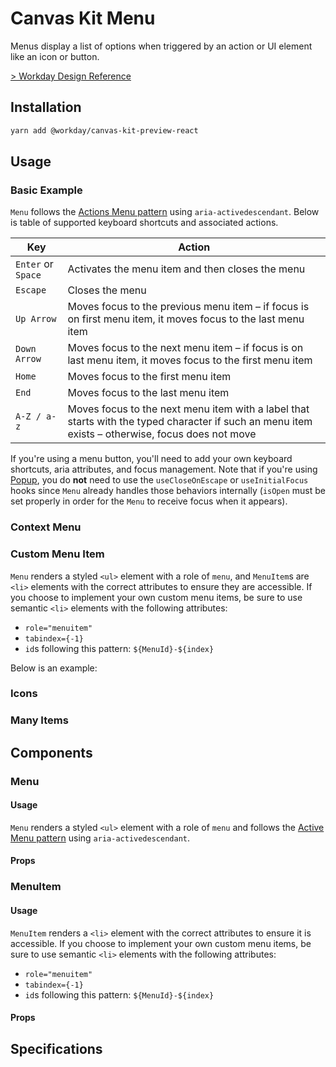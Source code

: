 

<Meta title="Preview/Menu/React" component={Menu} />

# Canvas Kit Menu

Menus display a list of options when triggered by an action or UI element like an icon or button.

[> Workday Design Reference](https://design.workday.com/components/popups/menus)

## Installation

```sh
yarn add @workday/canvas-kit-preview-react
```

## Usage

### Basic Example

<ExampleCodeBlock code={Basic} />

`Menu` follows the
[Actions Menu pattern](https://www.w3.org/TR/wai-aria-practices/examples/menu-button/menu-button-actions-active-descendant.html)
using `aria-activedescendant`. Below is table of supported keyboard shortcuts and associated
actions.

| Key                | Action                                                                                                                                           |
| ------------------ | ------------------------------------------------------------------------------------------------------------------------------------------------ |
| `Enter` or `Space` | Activates the menu item and then closes the menu                                                                                                 |
| `Escape`           | Closes the menu                                                                                                                                  |
| `Up Arrow`         | Moves focus to the previous menu item – if focus is on first menu item, it moves focus to the last menu item                                     |
| `Down Arrow`       | Moves focus to the next menu item – if focus is on last menu item, it moves focus to the first menu item                                         |
| `Home`             | Moves focus to the first menu item                                                                                                               |
| `End`              | Moves focus to the last menu item                                                                                                                |
| `A-Z / a-z`        | Moves focus to the next menu item with a label that starts with the typed character if such an menu item exists – otherwise, focus does not move |

If you're using a menu button, you'll need to add your own keyboard shortcuts, aria attributes, and
focus management. Note that if you're using [Popup](/components/popups/popup/), you do **not** need
to use the `useCloseOnEscape` or `useInitialFocus` hooks since `Menu` already handles those
behaviors internally (`isOpen` must be set properly in order for the `Menu` to receive focus when it
appears).

<ExampleCodeBlock code={ControlButton} />

### Context Menu

<ExampleCodeBlock code={ContextMenu} />

### Custom Menu Item

`Menu` renders a styled `<ul>` element with a role of `menu`, and `MenuItem`s are `<li>` elements
with the correct attributes to ensure they are accessible. If you choose to implement your own
custom menu items, be sure to use semantic `<li>` elements with the following attributes:

- `role="menuitem"`
- `tabindex={-1}`
- `id`s following this pattern: `${MenuId}-${index}`

Below is an example:

<ExampleCodeBlock code={CustomMenuItem} />

### Icons

<ExampleCodeBlock code={Icons} />

### Many Items

<ExampleCodeBlock code={ManyItems} />

## Components

### Menu

#### Usage

`Menu` renders a styled `<ul>` element with a role of `menu` and follows the
[Active Menu pattern](https://www.w3.org/TR/wai-aria-practices/examples/menu-button/menu-button-actions-active-descendant.html)
using `aria-activedescendant`.

#### Props

<ArgsTable of={Menu} />

### MenuItem

#### Usage

`MenuItem` renders a `<li>` element with the correct attributes to ensure it is accessible. If you
choose to implement your own custom menu items, be sure to use semantic `<li>` elements with the
following attributes:

- `role="menuitem"`
- `tabindex={-1}`
- `id`s following this pattern: `${MenuId}-${index}`

#### Props

<ArgsTable of={MenuItem} />

## Specifications

<Specifications file="Menu.spec.ts" name="Menu" />
